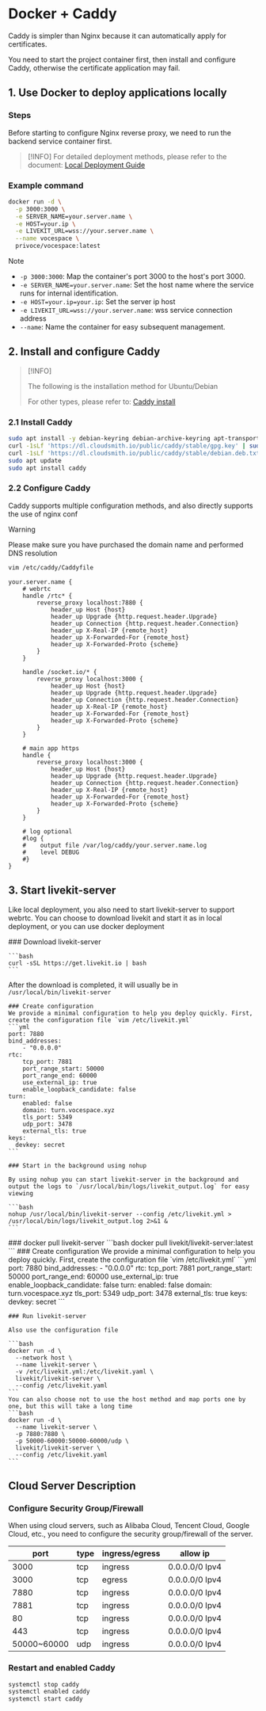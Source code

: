
# Docker + Caddy

Caddy is simpler than Nginx because it can automatically apply for certificates.

You need to start the project container first, then install and configure Caddy, otherwise the certificate application may fail.

## 1. Use Docker to deploy applications locally

### Steps

Before starting to configure Nginx reverse proxy, we need to run the backend service container first.

> [!INFO]
> For detailed deployment methods, please refer to the document: [Local Deployment Guide](/zh/doc/deploy/local_docker)

### Example command

```bash
docker run -d \
  -p 3000:3000 \
  -e SERVER_NAME=your.server.name \
  -e HOST=your.ip \
  -e LIVEKIT_URL=wss://your.server.name \
  --name vocespace \
  privoce/vocespace:latest
```

> [!NOTE]
>
> * `-p 3000:3000`: Map the container's port 3000 to the host's port 3000.
> * `-e SERVER_NAME=your.server.name`: Set the host name where the service runs for internal identification.
> * `-e HOST=your.ip=your.ip`: Set the server ip host
> * `-e LIVEKIT_URL=wss://your.server.name`: wss service connection address
> * `--name`: Name the container for easy subsequent management.


## 2. Install and configure Caddy

> [!INFO]
>
> The following is the installation method for Ubuntu/Debian
>
> For other types, please refer to: [Caddy install](https://caddyserver.com/docs/install#debian-ubuntu-raspbian)

### 2.1 Install Caddy

```bash
sudo apt install -y debian-keyring debian-archive-keyring apt-transport-https curl
curl -1sLf 'https://dl.cloudsmith.io/public/caddy/stable/gpg.key' | sudo gpg --dearmor -o /usr/share/keyrings/caddy-stable-archive-keyring.gpg
curl -1sLf 'https://dl.cloudsmith.io/public/caddy/stable/debian.deb.txt' | sudo tee /etc/apt/sources.list.d/caddy-stable.list
sudo apt update
sudo apt install caddy
```

### 2.2 Configure Caddy

Caddy supports multiple configuration methods, and also directly supports the use of nginx conf

> [!WARNING]
>
> Please make sure you have purchased the domain name and performed DNS resolution


```bash
vim /etc/caddy/Caddyfile
```

```nginx
your.server.name {
    # webrtc
    handle /rtc* {
        reverse_proxy localhost:7880 {
            header_up Host {host}
            header_up Upgrade {http.request.header.Upgrade}
            header_up Connection {http.request.header.Connection}
            header_up X-Real-IP {remote_host}
            header_up X-Forwarded-For {remote_host}
            header_up X-Forwarded-Proto {scheme}
        }
    }

    handle /socket.io/* {
        reverse_proxy localhost:3000 {
            header_up Host {host}
            header_up Upgrade {http.request.header.Upgrade}
            header_up Connection {http.request.header.Connection}
            header_up X-Real-IP {remote_host}
            header_up X-Forwarded-For {remote_host}
            header_up X-Forwarded-Proto {scheme}
        }
    }

    # main app https
    handle {
        reverse_proxy localhost:3000 {
            header_up Host {host}
            header_up Upgrade {http.request.header.Upgrade}
            header_up Connection {http.request.header.Connection}
            header_up X-Real-IP {remote_host}
            header_up X-Forwarded-For {remote_host}
            header_up X-Forwarded-Proto {scheme}
        }
    }

    # log optional
    #log {
    #    output file /var/log/caddy/your.server.name.log
    #    level DEBUG
    #}
}
```




## 3. Start livekit-server

Like local deployment, you also need to start livekit-server to support webrtc. You can choose to download livekit and start it as in local deployment, or you can use docker deployment

<Tabs>
  <Tab label="Local">
    ### Download livekit-server
    
    ```bash
    curl -sSL https://get.livekit.io | bash
    ```
    
   After the download is completed, it will usually be in `/usr/local/bin/livekit-server`

    ### Create configuration
    We provide a minimal configuration to help you deploy quickly. First, create the configuration file `vim /etc/livekit.yml`
    ```yml
    port: 7880
    bind_addresses:
        - "0.0.0.0"
    rtc:
        tcp_port: 7881
        port_range_start: 50000
        port_range_end: 60000
        use_external_ip: true
        enable_loopback_candidate: false
    turn:
        enabled: false
        domain: turn.vocespace.xyz
        tls_port: 5349
        udp_port: 3478
        external_tls: true
    keys:
      devkey: secret
    ```

    ### Start in the background using nohup

    By using nohup you can start livekit-server in the background and output the logs to `/usr/local/bin/logs/livekit_output.log` for easy viewing
    
    ```bash
    nohup /usr/local/bin/livekit-server --config /etc/livekit.yml > /usr/local/bin/logs/livekit_output.log 2>&1 &
    ```


  </Tab>
  <Tab label="Docker">
  ### docker pull livekit-server
  ```bash
  docker pull livekit/livekit-server:latest
  ```
    ### Create configuration
    We provide a minimal configuration to help you deploy quickly. First, create the configuration file `vim /etc/livekit.yml`
    ```yml
    port: 7880
    bind_addresses:
        - "0.0.0.0"
    rtc:
        tcp_port: 7881
        port_range_start: 50000
        port_range_end: 60000
        use_external_ip: true
        enable_loopback_candidate: false
    turn:
        enabled: false
        domain: turn.vocespace.xyz
        tls_port: 5349
        udp_port: 3478
        external_tls: true
    keys:
      devkey: secret
    ```

    ### Run livekit-server

    Also use the configuration file

    ```bash
    docker run -d \
      --network host \
      --name livekit-server \
      -v /etc/livekit.yml:/etc/livekit.yaml \
      livekit/livekit-server \
      --config /etc/livekit.yaml
    ```
    You can also choose not to use the host method and map ports one by one, but this will take a long time
    ```bash
    docker run -d \
      --name livekit-server \
      -p 7880:7880 \
      -p 50000-60000:50000-60000/udp \
      livekit/livekit-server \
      --config /etc/livekit.yaml
    ```
  </Tab>
</Tabs>

## Cloud Server Description

### Configure Security Group/Firewall

When using cloud servers, such as Alibaba Cloud, Tencent Cloud, Google Cloud, etc., you need to configure the security group/firewall of the server.

| port        | type | ingress/egress | allow ip       |
| ----------- | ---- | -------------- | -------------- |
| 3000        | tcp  | ingress        | 0.0.0.0/0 Ipv4 |
| 3000        | tcp  | egress         | 0.0.0.0/0 Ipv4 |
| 7880        | tcp  | ingress        | 0.0.0.0/0 Ipv4 |
| 7881        | tcp  | ingress        | 0.0.0.0/0 Ipv4 |
| 80          | tcp  | ingress        | 0.0.0.0/0 Ipv4 |
| 443         | tcp  | ingress        | 0.0.0.0/0 Ipv4 |
| 50000~60000 | udp  | ingress        | 0.0.0.0/0 Ipv4 |

### Restart and enabled Caddy

```bash
systemctl stop caddy
systemctl enabled caddy
systemctl start caddy
```
